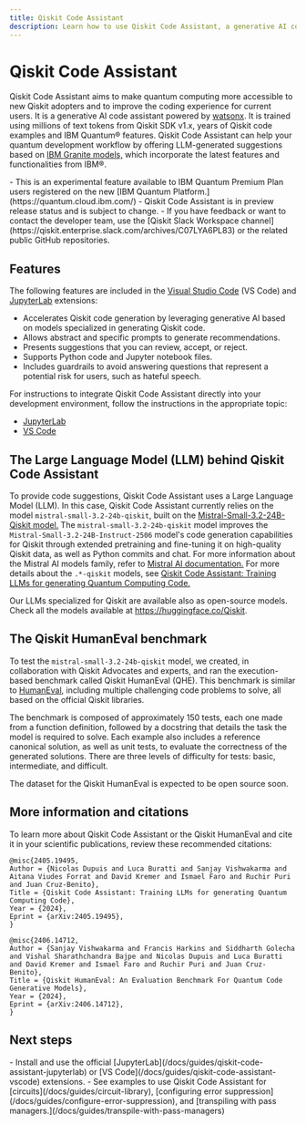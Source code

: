 ```yaml
---
title: Qiskit Code Assistant
description: Learn how to use Qiskit Code Assistant, a generative AI code assistant.
---
```


# Qiskit Code Assistant

Qiskit Code Assistant aims to make quantum computing more accessible to new Qiskit adopters and to improve the coding experience for current users. It is a generative AI code assistant powered by [watsonx](https://www.ibm.com/products/watsonx-ai). It is trained using millions of text tokens from Qiskit SDK v1.x, years of Qiskit code examples and IBM Quantum&reg; features. Qiskit Code Assistant can help your quantum development workflow by offering LLM-generated suggestions based on [IBM Granite models,](https://www.ibm.com/products/watsonx-ai/foundation-models) which incorporate the latest features and functionalities from IBM&reg;.

<Admonition type="note" title="Notes">
    - This is an experimental feature available to IBM Quantum Premium Plan users registered on the new [IBM Quantum Platform.](https://quantum.cloud.ibm.com/)
    - Qiskit Code Assistant is in preview release status and is subject to change.
    - If you have feedback or want to contact the developer team, use the [Qiskit Slack Workspace channel](https://qiskit.enterprise.slack.com/archives/C07LYA6PL83) or the related public GitHub repositories.
</Admonition>

<IBMVideo id="134371941" title="A user uses Qiskit Code Assistant in JupyterLab. The user has a comment in the code to get the available backends for their account in IBM Quantum. Qiskit Code Assistant gives a code suggestion to get the available backends. The user executes the code, gets the available backends in IBM Quantum Platform for the current account. The user asks Qiskit Code Assistant to generate the code to get the T1, T2 and other properties for the qubit 1 in the device ibm_brisbane. The assistant gives a code suggestion. The user runs the suggested code and gets the desired output."/>

## Features

The following features are included in the [Visual Studio Code](https://code.visualstudio.com/) (VS Code) and [JupyterLab](https://jupyterlab.readthedocs.io/en/latest/) extensions:

* Accelerates Qiskit code generation by leveraging generative AI based on models specialized in generating Qiskit code.
* Allows abstract and specific prompts to generate recommendations.
* Presents suggestions that you can review, accept, or reject.
* Supports Python code and Jupyter notebook files.
* Includes guardrails to avoid answering questions that represent a potential risk for users, such as hateful speech.

For instructions to integrate Qiskit Code Assistant directly into your development environment, follow the instructions in the appropriate topic:
- [JupyterLab](/docs/guides/qiskit-code-assistant-jupyterlab)
- [VS Code](/docs/guides/qiskit-code-assistant-vscode)

## The Large Language Model (LLM) behind Qiskit Code Assistant

To provide code suggestions, Qiskit Code Assistant uses a Large Language Model (LLM). In this case, Qiskit Code Assistant currently relies on the model `mistral-small-3.2-24b-qiskit`, built on the [Mistral-Small-3.2-24B-Qiskit model.](https://huggingface.co/Qiskit/mistral-small-3.2-24b-qiskit) The `mistral-small-3.2-24b-qiskit` model improves the `Mistral-Small-3.2-24B-Instruct-2506` model's code generation capabilities for Qiskit through extended pretraining and fine-tuning it on high-quality Qiskit data, as well as Python commits and chat. For more information about the Mistral AI models family, refer to [Mistral AI documentation.](https://docs.mistral.ai/getting-started/models) For more details about the `.*-qiskit` models, see [Qiskit Code Assistant: Training LLMs for generating Quantum Computing Code.](https://arxiv.org/abs/2405.19495)

Our LLMs specialized for Qiskit are available also as open-source models. Check all the models available at https://huggingface.co/Qiskit.

## The Qiskit HumanEval benchmark

To test the `mistral-small-3.2-24b-qiskit` model, we created, in collaboration with Qiskit Advocates and experts, and ran the execution-based benchmark called Qiskit HumanEval (QHE). This benchmark is similar to [HumanEval](https://arxiv.org/abs/2107.03374), including multiple challenging code problems to solve, all based on the official Qiskit libraries.

The benchmark is composed of approximately 150 tests, each one made from a function definition, followed by a docstring that details the task the model is required to solve. Each example also includes a reference canonical solution, as well as unit tests, to evaluate the correctness of the generated solutions. There are three levels of difficulty for tests: basic, intermediate, and difficult.


The dataset for the Qiskit HumanEval is expected to be open source soon.


## More information and citations

To learn more about Qiskit Code Assistant or the Qiskit HumanEval and cite it in your scientific publications, review these recommended citations:

```
@misc{2405.19495,
Author = {Nicolas Dupuis and Luca Buratti and Sanjay Vishwakarma and Aitana Viudes Forrat and David Kremer and Ismael Faro and Ruchir Puri and Juan Cruz-Benito},
Title = {Qiskit Code Assistant: Training LLMs for generating Quantum Computing Code},
Year = {2024},
Eprint = {arXiv:2405.19495},
}
```

```
@misc{2406.14712,
Author = {Sanjay Vishwakarma and Francis Harkins and Siddharth Golecha and Vishal Sharathchandra Bajpe and Nicolas Dupuis and Luca Buratti and David Kremer and Ismael Faro and Ruchir Puri and Juan Cruz-Benito},
Title = {Qiskit HumanEval: An Evaluation Benchmark For Quantum Code Generative Models},
Year = {2024},
Eprint = {arXiv:2406.14712},
}
```

## Next steps

<Admonition type="tip" title="Recommendations">
  - Install and use the official [JupyterLab](/docs/guides/qiskit-code-assistant-jupyterlab) or [VS Code](/docs/guides/qiskit-code-assistant-vscode) extensions.
  - See examples to use Qiskit Code Assistant for [circuits](/docs/guides/circuit-library), [configuring error suppression](/docs/guides/configure-error-suppression), and [transpiling with pass managers.](/docs/guides/transpile-with-pass-managers)
</Admonition>
